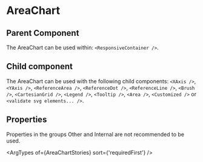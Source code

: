 
# AreaChart

<Meta of={AreaChartStories} />

<Canvas of={AreaChartStories.Simple} layout='padded'/>

## Parent Component

The AreaChart can be used within: `<ResponsiveContainer />`.

## Child component

The AreaChart can be used with the following child components: `<XAxis />`, `<YAxis />`, `<ReferenceArea />`, `<ReferenceDot />`, `<ReferenceLine />`, `<Brush />`, `<CartesianGrid />`, `<Legend />`, `<Tooltip />`, `<Area />`, `<Customized />` or `<validate svg elements... />`.

## Properties

Properties in the groups Other and Internal are not recommended to be used.

<ArgTypes of={AreaChartStories} sort={'requiredFirst'} />
